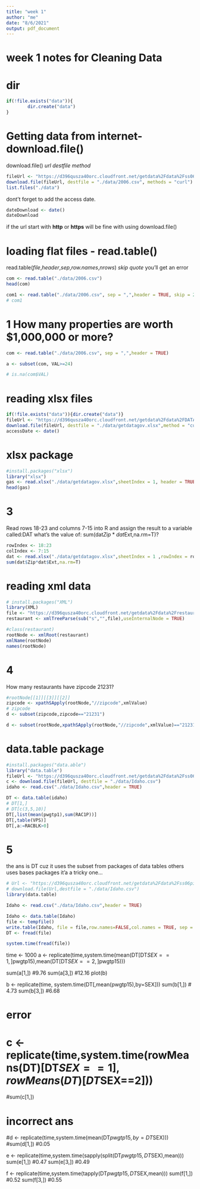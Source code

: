 ```yaml
---
title: "week 1"
author: "me"
date: "8/6/2021"
output: pdf_document
---
```

# week 1 notes for Cleaning Data

# dir
```r
if(!file.exists("data")){
        dir.create("data")
}
```

# Getting data from internet-download.file()
download.file() *url* *destfile* *method* 
```r
fileUrl <- "https://d396qusza40orc.cloudfront.net/getdata%2Fdata%2Fss06hid.csv"
download.file(fileUrl, destfile = "./data/2006.csv", methods = "curl")
list.files("./data")
```
dont't forget to add the access date.
```r
dateDownload <- date()
dateDownload
```
if the url start with **http** or **https** will be fine with using download.file()

# loading flat files - read.table()
read.table(*file*,*header*,*sep*,*row.names*,*nrows*)
*skip* *quote*
you'll get an error
```r
com <- read.table("./data/2006.csv")
head(com)

```

```r
com1 <- read.table("./data/2006.csv", sep = ",",header = TRUE, skip = 2, nrows = 8)
# com1
```

# 1 How many properties are worth $1,000,000 or more?
```r
com <- read.table("./data/2006.csv", sep = ",",header = TRUE)

a <- subset(com, VAL>=24)

# is.na(com$VAL)
```






# reading xlsx files
```r
if(!file.exists("data")){dir.create("data")}
fileUrl <- "https://d396qusza40orc.cloudfront.net/getdata%2Fdata%2FDATA.gov_NGAP.xlsx"
download.file(fileUrl, destfile = "./data/getdatagov.xlsx",method = "curl")
accessDate <- date()
```

# xlsx package
```r
#install.packages("xlsx")
library("xlsx")
gas <- read.xlsx("./data/getdatagov.xlsx",sheetIndex = 1, header = TRUE)
head(gas)
```



# 3 
Read rows 18-23 and columns 7-15 into R and assign the result to a variable called:DAT
what's the value of:
sum(dat$Zip*dat$Ext,na.rm=T)?
```r
rowIndex <- 18:23
colIndex <- 7:15
dat <- read.xlsx("./data/getdatagov.xlsx",sheetIndex = 1 ,rowIndex = rowIndex,colIndex = colIndex, header = TRUE)
sum(dat$Zip*dat$Ext,na.rm=T)
```


# reading xml data
```r
# install.packages("XML")
library(XML)
file <- "https://d396qusza40orc.cloudfront.net/getdata%2Fdata%2Frestaurants.xml"
restaurant <- xmlTreeParse(sub("s","",file),useInternalNode = TRUE)

#class(restaurant)
rootNode <- xmlRoot(restaurant)
xmlName(rootNode)
names(rootNode)
```


# 4
How many restaurants have zipcode 21231? 
```r
#rootNode[[1]][[3]][[2]]
zipcode <- xpathSApply(rootNode,"//zipcode",xmlValue)
# zipcode
d <- subset(zipcode,zipcode=="21231")

d <- subset(rootNode,xpathSApply(rootNode,"//zipcode",xmlValue)=="21231")
```

# data.table package
```r
#install.packages("data.able")
library("data.table")
fileUrl <- "https://d396qusza40orc.cloudfront.net/getdata%2Fdata%2Fss06pid.csv"
c <- download.file(fileUrl, destfile = "./data/Idaho.csv")
idaho <- read.csv("./data/Idaho.csv",header = TRUE)

DT <- data.table(idaho)
# DT[1,]
# DT[c(3,5,10)]
DT[,list(mean(pwgtp1),sum(RAC1P))]
DT[,table(VPS)]
DT[,a:=RACBLK>0]
```


# 5
the ans is DT
cuz it uses the subset from packages of data tables
others uses bases packages
it'a a tricky one...
```r
# Url <- "https://d396qusza40orc.cloudfront.net/getdata%2Fdata%2Fss06pid.csv"
# download.file(Url,destfile = "./data/Idaho.csv")
library(data.table)

Idaho <- read.csv("./data/Idaho.csv",header = TRUE)

Idaho <- data.table(Idaho)
file <- tempfile()
write.table(Idaho, file = file,row.names=FALSE,col.names = TRUE, sep = ",", quote = FALSE)
DT <- fread(file)

system.time(fread(file))
```

time <- 1000
a <- replicate(time,system.time(mean(DT[DT$SEX==1,]$pwgtp15),mean(DT[DT$SEX==2,]$pwgtp15)))

sum(a[1,]) #9.76
sum(a[3,]) #12.16
plot(b)

b <- replicate(time, system.time(DT[,mean(pwgtp15),by=SEX]))
sum(b[1,]) # 4.73
sum(b[3,]) #6.68

# error
# c <- replicate(time,system.time(rowMeans(DT)[DT$SEX==1],rowMeans(DT)[DT$SEX==2]))
#sum(c[1,])


# incorrect ans
#d <- replicate(time,system.time(mean(DT$pwgtp15,by=DT$SEX)))
#sum(d[1,]) #0.05

e <- replicate(time,system.time(sapply(split(DT$pwgtp15,DT$SEX),mean)))
sum(e[1,]) #0.47
sum(e[3,]) #0.49

f <- replicate(time,system.time(tapply(DT$pwgtp15,DT$SEX,mean)))
sum(f[1,]) #0.52
sum(f[3,]) #0.55
